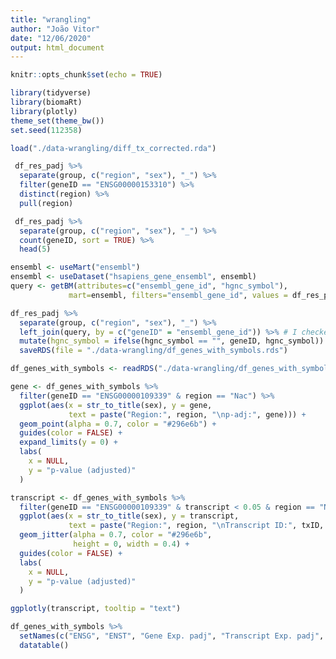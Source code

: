 ```yaml
---
title: "wrangling"
author: "João Vitor"
date: "12/06/2020"
output: html_document
---
```


```r
knitr::opts_chunk$set(echo = TRUE)
```

```r
library(tidyverse)
library(biomaRt)
library(plotly)
theme_set(theme_bw())
set.seed(112358)

load("./data-wrangling/diff_tx_corrected.rda")
```

```r
 df_res_padj %>% 
  separate(group, c("region", "sex"), "_") %>% 
  filter(geneID == "ENSG00000153310") %>% 
  distinct(region) %>% 
  pull(region)
```

```r
 df_res_padj %>% 
  separate(group, c("region", "sex"), "_") %>% 
  count(geneID, sort = TRUE) %>% 
  head(5)
```

```r
ensembl <- useMart("ensembl")
ensembl <- useDataset("hsapiens_gene_ensembl", ensembl)
query <- getBM(attributes=c("ensembl_gene_id", "hgnc_symbol"), 
             mart=ensembl, filters="ensembl_gene_id", values = df_res_padj$geneID)

df_res_padj %>% 
  separate(group, c("region", "sex"), "_") %>% 
  left_join(query, by = c("geneID" = "ensembl_gene_id")) %>% # I checked for NAs
  mutate(hgnc_symbol = ifelse(hgnc_symbol == "", geneID, hgnc_symbol)) %>% # If symbol null, input with ENSG
  saveRDS(file = "./data-wrangling/df_genes_with_symbols.rds")
```

```r
df_genes_with_symbols <- readRDS("./data-wrangling/df_genes_with_symbols.rds")

gene <- df_genes_with_symbols %>% 
  filter(geneID == "ENSG00000109339" & region == "Nac") %>% 
  ggplot(aes(x = str_to_title(sex), y = gene, 
             text = paste("Region:", region, "\np-adj:", gene))) +
  geom_point(alpha = 0.7, color = "#296e6b") +
  guides(color = FALSE) +
  expand_limits(y = 0) +
  labs(
    x = NULL,
    y = "p-value (adjusted)"
  )

transcript <- df_genes_with_symbols %>% 
  filter(geneID == "ENSG00000109339" & transcript < 0.05 & region == "Nac") %>% 
  ggplot(aes(x = str_to_title(sex), y = transcript,
             text = paste("Region:", region, "\nTranscript ID:", txID, "\np-adj:", transcript))) +
  geom_jitter(alpha = 0.7, color = "#296e6b", 
              height = 0, width = 0.4) +
  guides(color = FALSE) +
  labs(
    x = NULL,
    y = "p-value (adjusted)"
  )

ggplotly(transcript, tooltip = "text")
```

```r
df_genes_with_symbols %>% 
  setNames(c("ENSG", "ENST", "Gene Exp. padj", "Transcript Exp. padj", "Region", "Gender", "Gene Name")) %>% 
  datatable()
```

